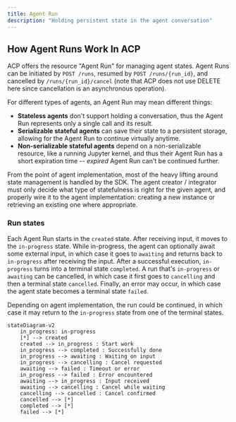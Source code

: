 ```yaml
---
title: Agent Run
description: "Holding persistent state in the agent conversation"
---
```



<AlphaWarning />

## How Agent Runs Work In ACP

ACP offers the resource "Agent Run" for managing agent states. Agent Runs can be initiated by `POST /runs`, resumed by `POST /runs/{run_id}`, and cancelled by `/runs/{run_id}/cancel` (note that ACP does not use DELETE here since cancellation is an asynchronous operation).

For different types of agents, an Agent Run may mean different things:

- **Stateless agents** don't support holding a conversation, thus the Agent Run represents only a single call and its result.
- **Serializable stateful agents** can save their state to a persistent storage, allowing for the Agent Run to continue virtually anytime.
- **Non-serializable stateful agents** depend on a non-serializable resource, like a running Jupyter kernel, and thus their Agent Run has a short expiration time -- _expired_ Agent Run can't be continued further.

From the point of agent implementation, most of the heavy lifting around state management is handled by the SDK. The agent creator / integrator must only decide what type of statefulness is right for the given agent, and properly wire it to the agent implementation: creating a new instance or retrieving an existing one where appropriate.

### Run states

Each Agent Run starts in the `created` state. After receiving input, it moves to the `in-progress` state. While in-progress, the agent can optionally await some external input, in which case it goes to `awaiting` and returns back to `in-progress` after receiving the input. After a successful execution, `in-progress` turns into a terminal state `completed`. A run that's `in-progress` or `awaiting` can be cancelled, in which case it first goes to `cancelling` and then a terminal state `cancelled`. Finally, an error may occur, in which case the agent state becomes a terminal state `failed`.

Depending on agent implementation, the run could be continued, in which case it may return to the `in-progress` state from one of the terminal states.

```mermaid
stateDiagram-v2
    in_progress: in-progress
    [*] --> created
    created --> in_progress : Start work
    in_progress --> completed : Successfully done
    in_progress --> awaiting : Waiting on input
    in_progress --> cancelling : Cancel requested
    awaiting --> failed : Timeout or error
    in_progress --> failed : Error encountered
    awaiting --> in_progress : Input received
    awaiting --> cancelling : Cancel while waiting
    cancelling --> cancelled : Cancel confirmed
    cancelled --> [*]
    completed --> [*]
    failed --> [*]

```
